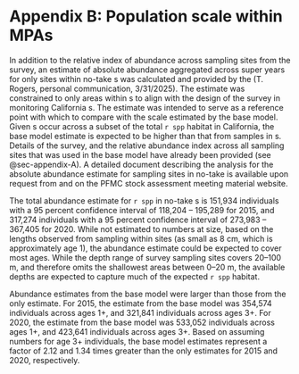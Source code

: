 # Appendix B: Population scale within MPAs {#sec-appendix-B}

In addition to the relative index of abundance across sampling sites from the \gls{rov} survey, an estimate of absolute abundance aggregated across super years for only sites within no-take \gls{mpa}s was calculated and provided by the \gls{swfsc} (T. Rogers, personal communication, 3/31/2025). The estimate was constrained to only areas within \gls{mpa}s to align with the design of the \gls{rov} survey in monitoring California \gls{mpa}s. The estimate was intended to serve as a reference point with which to compare with the scale estimated by the base model. Given \gls{mpa}s occur across a subset of the total `r spp` habitat in California, the base model estimate is expected to be higher than that from samples in \gls{mpa}s. Details of the \gls{rov} survey, and the relative abundance index across all sampling sites that was used in the base model have already been provided (see @sec-appendix-A). A detailed document describing the analysis for the absolute abundance estimate for sampling sites in no-take \gls{mpa} is available upon request from \gls{swfsc} and on the PFMC stock assessment meeting material website.  

The total abundance estimate for `r spp` in no-take \gls{mpa}s is 151,934 individuals with a 95 percent confidence interval of 118,204 -- 195,289 for 2015, and 317,274 individuals with a 95 percent confidence interval of 273,983 -- 367,405 for 2020. While not estimated to numbers at size, based on the lengths observed from sampling within \gls{mpa} sites (as small as 8 cm, which is approximately age 1), the abundance estimate could be expected to cover most ages. While the depth range of survey sampling sites covers 20--100 m, and therefore omits the shallowest areas between 0--20 m, the available depths are expected to capture much of the expected `r spp` habitat.

Abundance estimates from the base model were larger than those from the \gls{mpa} only estimate. For 2015, the estimate from the base model was 354,574 individuals across ages 1+, and 321,841 individuals across ages 3+. For 2020, the estimate from the base model was 533,052 individuals across ages 1+, and 423,641 individuals across ages 3+. Based on assuming numbers for age 3+ individuals, the base model estimates represent a factor of 2.12 and 1.34 times greater than the \gls{mpa} only estimates for 2015 and 2020, respectively. 

<!-- DO not plan to include this section which talks more about the 5x assumption.** -->
<!-- If the distribution of abundance of `r spp` is uniform across space, the proportion of potential `r spp` habitat in \gls{mpa}s can be used to scale the \gls{mpa} only estimate to the scale of the entire population. This assumption is unrealistic and would likely overestimate the assumed total population size, given that protected areas often consist of high quality habitat, and that population density within protected areas is thought to be greater than the density in areas open to extraction. Nonetheless, the exact value is unknown, and this assumption is a start. \Gls{mpa}s along the California coast cover approximately 20 percent of the available `r spp` habitat. The assessment model could match the expected total population size for 2015 if catches were approximately 2.3 times the amount of those used in the base model. The assessment model could also match this expected total population size for 2015 if natural mortality were changed to values at or above $M$ = 0.095. Changes to $h$ could not obtain this level of population size for 2015 even when set to the highest value ($h$ = 0.95) among the profiles explored. -->